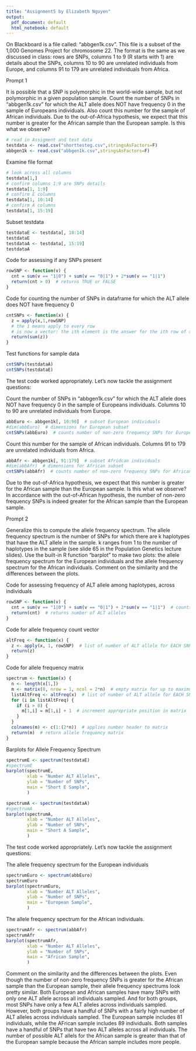 ```yaml
---
title: "Assignment5 by Elizabeth Nguyen"
output: 
  pdf_document: default
  html_notebook: default
---
```


On Blackboard is a file called: “abbgen1k.csv”. This file is a subset of the 1,000
Genomes Project for chromosome 22. The format is the same as we discussed in class: rows are
SNPs, columns 1 to 9 (R starts with 1) are details about the SNPs, columns 10 to 90 are unrelated
individuals from Europe, and columns 91 to 179 are unrelated individuals from Africa.


Prompt 1

It is possible that a SNP is polymorphic in the world-wide sample, but not polymorphic in a
given population sample. Count the number of SNPs in “abbgen1k.csv” for which the ALT allele
does NOT have frequency 0 in the sample of Europeans individuals. Also count this number for
the sample of African individuals. Due to the out-of-Africa hypothesis, we expect that this
number is greater for the African sample than the European sample. Is this what we observe?

```r
# read in Assigment and test data
testdata <- read.csv("shorttesteg.csv",stringsAsFactors=F)
abbgen1k <- read.csv("abbgen1k.csv",stringsAsFactors=F)
```

Examine file format
```r
# look across all columns
testdata[1,]
# confirm columns 1:9 are SNPs details
testdata[1, 1:9]
# confirm E columns
testdata[1, 10:14]
# confirm A columns
testdata[1, 15:19]
```

Subset testdata
```r
testdataE <- testdata[, 10:14]
testdataE
testdataA <- testdata[, 15:19]
testdataA
```


Code for assessing if any SNPs present
```r
rowSNP <- function(v) {
  cnt = sum(v == "1|0") + sum(v == "0|1") + 2*sum(v == "1|1")
  return(cnt > 0)  # returns TRUE or FALSE
}
```

Code for counting the number of SNPs in dataframe for which the ALT allele does NOT have frequency 0
```r
cntSNPs <- function(x) {
  z = apply(x,1,rowSNP) 
  # the 1 means apply to every row
  # is now a vector: the ith element is the answer for the ith row of x 
  return(sum(z))
}
```

Test functions for sample data
```r
cntSNPs(testdataA)
cntSNPs(testdataE)
```

The test code worked appropriately.
Let's now tackle the assignment questions:

Count the number of SNPs in “abbgen1k.csv” for which the ALT allele does NOT have frequency 0 in the sample of Europeans individuals. Columns 10 to 90 are unrelated individuals from Europe.
```r
abbEuro <- abbgen1k[, 10:90]  # subset European individuals
#dim(abbEuro)  # dimensions for European subset
cntSNPs(abbEuro)  # counts number of non-zero frequency SNPs for European individuals
```

Count this number for the sample of African individuals. Columns 91 to 179 are unrelated individuals from Africa.
```r
abbAfr <- abbgen1k[, 91:179]  # subset Afridcan individuals
#dim(abbAfr)  # dimensions for African subset
cntSNPs(abbAfr)  # counts number of non-zero frequency SNPs for African individuals
```

Due to the out-of-Africa hypothesis, we expect that this number is greater for the African sample than the European sample. Is this what we observe?
In accordance with the out-of-African hypothesis, the number of non-zero frequency SNPs is indeed greater for the African sample than the European sample.


\pagebreak
Prompt 2

Generalize this to compute the allele frequency spectrum. The allele frequency spectrum is the
number of SNPs for which there are k haplotypes that have the ALT allele in the sample. k
ranges from 1 to the number of haplotypes in the sample (see slide 65 in the Population Genetics
lecture slides). Use the built-in R function “barplot” to make two plots: the allele frequency
spectrum for the European individuals and the allele frequency spectrum for the African
individuals. Comment on the similarity and the differences between the plots.


Code for assessing frequency of ALT allele among haplotypes, across individuals
```r
rowSNP <- function(v) {
  cnt = sum(v == "1|0") + sum(v == "0|1") + 2*sum(v == "1|1")  # counts each ALT allele across individuals
  return(cnt)  # returns number of ALT alleles
}
```

Code for allele frequency count vector
```r
altFreq <- function(x) {
  z <- apply(x, 1, rowSNP)  # list of number of ALT allele for EACH SNP
  return(z)
}
```

Code for allele frequency matrix
```r
spectrum <- function(x) {
  n <- length(x[1,])
  m <- matrix(0, nrow = 1, ncol = 2*n)  # empty matrix for up to maximum number of ALT alleles for a given SNP
  listAltFreq <- altFreq(x)  # list of number of ALT allele for EACH SNP
  for (i in listAltFreq) {
    if (i > 0) {
      m[1,i] = m[1,i] + 1  # increment appropriate position in matrix for number of ALT allele for each SNP > 0
    }
  }
  colnames(m) <- c(1:(2*n))  # applies number header to matrix
  return(m)  # return allele frequency matrix
}
```


Barplots for Allele Frequency Spectrum
```r
spectrumE <- spectrum(testdataE)
#spectrumE
barplot(spectrumE,
        xlab = "Number ALT Alleles",
        ylab = "Number of SNPs",
        main = "Short E Sample",
        )

spectrumA <- spectrum(testdataA)
#spectrumA
barplot(spectrumA,
        xlab = "Number ALT Alleles",
        ylab = "Number of SNPs",
        main = "Short A Sample",
        )
```

The test code worked appropriately.
Let's now tackle the assignment questions:

The allele frequency spectrum for the European individuals
```r
spectrumEuro <- spectrum(abbEuro)
spectrumEuro
barplot(spectrumEuro,
        xlab = "Number ALT Alleles",
        ylab = "Number of SNPs",
        main = "European Sample",
        )
```

The allele frequency spectrum for the African individuals.
```r
spectrumAfr <- spectrum(abbAfr)
spectrumAfr
barplot(spectrumAfr,
        xlab = "Number ALT Alleles",
        ylab = "Number of SNPs",
        main = "African Sample",
        )
```

Comment on the similarity and the differences between the plots.
Even though the number of non-zero frequency SNPs is greater for the African sample than the European sample, their allele frequency spectrums look pretty similar. Both European and African samples have many SNPs with only one ALT allele across all individuals sampled. And for both groups, most SNPs have only a few ALT alleles across individuals sampled. However, both groups have a handful of SNPs with a fairly high number of ALT alleles across individuals sampled. The European sample includes 81 individuals, while the AFrican sample includes 89 individuals. Both samples have a handful of SNPs that have two ALT alleles across all individuals. The number of possible ALT allels for the African sample is greater than that of the European sample because the African sample includes more people.